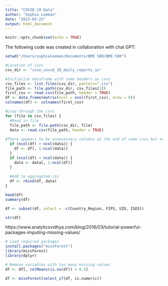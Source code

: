 ```yaml
---
title: "COVID-19 Data"
author: "Sophia Leeman"
date: "2023-03-25"
output: html_document
---
```


```r
knitr::opts_chunk$set(echo = TRUE)
```

The following code was created in collaboration with chat GPT:
```r
setwd("/Users/sophialeeman/Documents/BME 580/BME-580")

#Location of csvs
csv_dir <- "csse_covid_19_daily_reports_us"

#Initialize dataframe with same headers as csvs
csv_files <- list.files(csv_dir, pattern=".csv")
file_path <- file.path(csv_dir, csv_files[1])
first_csv <- read.csv(file_path, header = TRUE)
df <- data.frame(matrix(ncol = ncol(first_csv), nrow = 0))
colnames(df) <- colnames(first_csv)

#Loop through the csvs
for (file in csv_files) {
  #Read in file
  file_path <- file.path(csv_dir, file)
  data <- read.csv(file_path, header = TRUE)
  
#There appears to be unnecessary columns at the end of some csvs but not all csvs. This code is to remove those unnecessary columns.
  if (ncol(df) > ncol(data)) {
    df <- df[, 1:ncol(data)]
  }
  if (ncol(df) < ncol(data)) {
    data <- data[, 1:ncol(df)]
  }
  
  #Add to aggregated csv
  df <- rbind(df, data)
}

head(df)
summary(df)

```

```r
df <- subset(df, select = -c(Country_Region, FIPS, UID, ISO3))

str(df)

```
https://www.analyticsvidhya.com/blog/2016/03/tutorial-powerful-packages-imputing-missing-values/
```r

# Load required packages
install.packages("missForest")
library(missForest)
library(dplyr)

# Remove variables with too many missing values
df <- df[, colMeans(is.na(df)) < 0.5]

df <- missForest(select_if(df, is.numeric))

```
